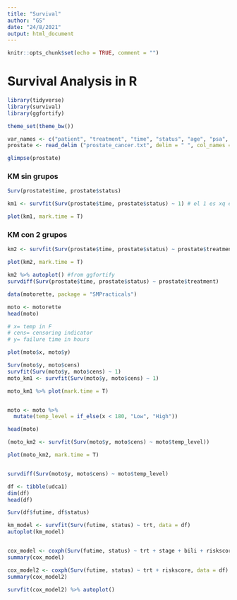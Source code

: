 ```yaml
---
title: "Survival"
author: "GS"
date: "24/8/2021"
output: html_document
---
```


```r
knitr::opts_chunk$set(echo = TRUE, comment = "")
```

# Survival Analysis in R

```r
library(tidyverse)
library(survival)
library(ggfortify)

theme_set(theme_bw())
```


```r
var_names <- c("patient", "treatment", "time", "status", "age", "psa", "size", "gleason")
prostate <- read_delim ("prostate_cancer.txt", delim = " ", col_names = var_names)

glimpse(prostate)
```
### KM sin grupos

```r
Surv(prostate$time, prostate$status)

km1 <- survfit(Surv(prostate$time, prostate$status) ~ 1) # el 1 es xq es sin grupos

plot(km1, mark.time = T)
```

### KM con 2 grupos
```r
km2 <- survfit(Surv(prostate$time, prostate$status) ~ prostate$treatment) # el 1 es xq es sin grupos

plot(km2, mark.time = T)

```
```r
km2 %>% autoplot() #from ggfortify
survdiff(Surv(prostate$time, prostate$status) ~ prostate$treatment)

```

```r
data(motorette, package = "SMPracticals")

moto <- motorette
head(moto)

# x= temp in F
# cens= censoring indicator
# y= failure time in hours

plot(moto$x, moto$y)

Surv(moto$y, moto$cens)
survfit(Surv(moto$y, moto$cens) ~ 1)
moto_km1 <- survfit(Surv(moto$y, moto$cens) ~ 1)

moto_km1 %>% plot(mark.time = T)


moto <- moto %>% 
  mutate(temp_level = if_else(x < 180, "Low", "High"))

head(moto)

(moto_km2 <- survfit(Surv(moto$y, moto$cens) ~ moto$temp_level))

plot(moto_km2, mark.time = T)


survdiff(Surv(moto$y, moto$cens) ~ moto$temp_level)
```

```r
df <- tibble(udca1)
dim(df)
head(df)

Surv(df$futime, df$status)

km_model <- survfit(Surv(futime, status) ~ trt, data = df)
autoplot(km_model)


cox_model <- coxph(Surv(futime, status) ~ trt + stage + bili + riskscore, data = df)
summary(cox_model)

cox_model2 <- coxph(Surv(futime, status) ~ trt + riskscore, data = df)
summary(cox_model2)
```

```r
survfit(cox_model2) %>% autoplot()
```
























